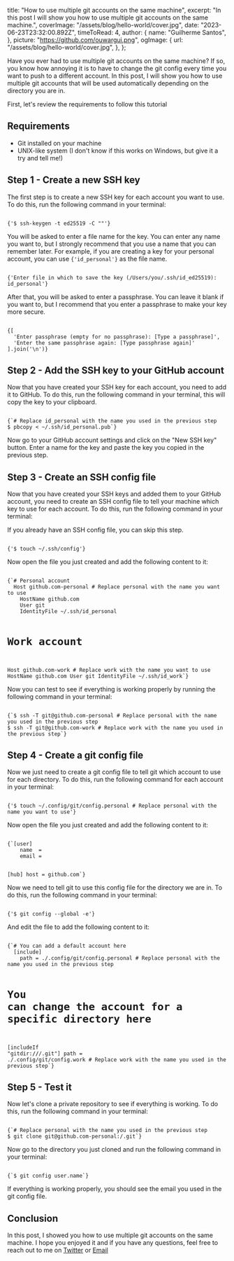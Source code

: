 
  title: "How to use multiple git accounts on the same machine",
  excerpt:
    "In this post I will show you how to use multiple git accounts on the same machine.",
  coverImage: "/assets/blog/hello-world/cover.jpg",
  date: "2023-06-23T23:32:00.892Z",
  timeToRead: 4,
  author: {
    name: "Guilherme Santos",
  },
  picture: "https://github.com/ouwargui.png",
  ogImage: {
    url: "/assets/blog/hello-world/cover.jpg",
  },
};

Have you ever had to use multiple git accounts on the same machine? If so, you know how annoying it is to have to change the git config every time you want to push to a different account. In this post, I will show you how to use multiple git accounts that will be used automatically depending on the directory you are in.

First, let's review the requirements to follow this tutorial

## Requirements

- Git installed on your machine
- UNIX-like system (I don't know if this works on Windows, but give it a try and tell me!)

## Step 1 - Create a new SSH key

The first step is to create a new SSH key for each account you want to use. To do this, run the following command in your terminal:

<Code language="bash">
{'$ ssh-keygen -t ed25519 -C "<account-email>"'}
</Code>

You will be asked to enter a file name for the key. You can enter any name you want to, but I strongly recommend that you use a name that you can remember later. For example, if you are creating a key for your personal account, you can use <Code inline>{'id_personal'}</Code> as the file name.

<Code language="bash">
{'Enter file in which to save the key (/Users/you/.ssh/id_ed25519): id_personal'}
</Code>

After that, you will be asked to enter a passphrase. You can leave it blank if you want to, but I recommend that you enter a passphrase to make your key more secure.

<Code language="bash">
{[
  'Enter passphrase (empty for no passphrase): [Type a passphrase]',
  'Enter the same passphrase again: [Type passphrase again]'
].join('\n')}
</Code>

## Step 2 - Add the SSH key to your GitHub account

Now that you have created your SSH key for each account, you need to add it to GitHub. To do this, run the following command in your terminal, this will copy the key to your clipboard.

<Code language="bash">
{`# Replace id_personal with the name you used in the previous step
$ pbcopy < ~/.ssh/id_personal.pub`}
</Code>

Now go to your GitHub account settings and click on the "New SSH key" button. Enter a name for the key and paste the key you copied in the previous step.

## Step 3 - Create an SSH config file

Now that you have created your SSH keys and added them to your GitHub account, you need to create an SSH config file to tell your machine which key to use for each account. To do this, run the following command in your terminal:

If you already have an SSH config file, you can skip this step.

<Code language="bash">
{'$ touch ~/.ssh/config'}
</Code>

Now open the file you just created and add the following content to it:

<Code language="txt" fileName="~/.ssh/config">
{`# Personal account
  Host github.com-personal # Replace personal with the name you want to use
    HostName github.com
    User git
    IdentityFile ~/.ssh/id_personal

  # Work account
  Host github.com-work # Replace work with the name you want to use
    HostName github.com
    User git
    IdentityFile ~/.ssh/id_work`}
</Code>

Now you can test to see if everything is working properly by running the following command in your terminal:

<Code language="bash">
{`$ ssh -T git@github.com-personal # Replace personal with the name you used in the previous step
$ ssh -T git@github.com-work # Replace work with the name you used in the previous step`}
</Code>

## Step 4 - Create a git config file

Now we just need to create a git config file to tell git which account to use for each directory. To do this, run the following command for each account in your terminal:

<Code language="bash">
{'$ touch ~/.config/git/config.personal # Replace personal with the name you want to use'}
</Code>

Now open the file you just created and add the following content to it:

<Code language="txt" fileName="~/.config/git/config.personal">
{`[user]
    name  = <account-name>
    email = <account-email>

  [hub]
    host = github.com`}
</Code>

Now we need to tell git to use this config file for the directory we are in. To do this, run the following command in your terminal:

<Code language="bash">
{'$ git config --global -e'}
</Code>

And edit the file to add the following content to it:

<Code language="txt">
{`# You can add a default account here
  [include]
    path = ./.config/git/config.personal # Replace personal with the name you used in the previous step

  # You can change the account for a specific directory here
  [includeIf "gitdir:**/<replace with the directory>/**/.git"]
    path = ./.config/git/config.work # Replace work with the name you used in the previous step`}
</Code>

## Step 5 - Test it

Now let's clone a private repository to see if everything is working. To do this, run the following command in your terminal:

<Code language="bash">
{`# Replace personal with the name you used in the previous step
$ git clone git@github.com-personal:<account-name>/<repository-name>.git`}
</Code>

Now go to the directory you just cloned and run the following command in your terminal:

<Code language="bash">
{`$ git config user.name`}
</Code>

If everything is working properly, you should see the email you used in the git config file.

## Conclusion

In this post, I showed you how to use multiple git accounts on the same machine. I hope you enjoyed it and if you have any questions, feel free to reach out to me on [Twitter](https://twitter.com/eoqguih) or [Email](mailto:me@guisantos.dev)
